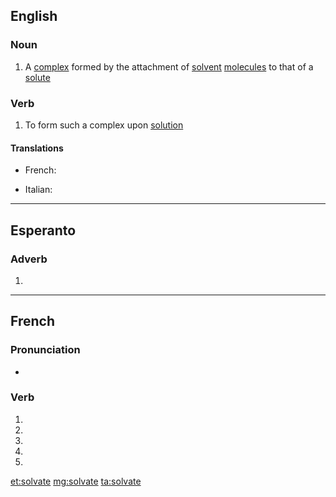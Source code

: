 {{also|solvaté}}
==English==

===Noun===
{{en-noun}}

# {{context|chemistry|lang=en}} A [[complex]] formed by the attachment of [[solvent]] [[molecule]]s to that of a [[solute]]

===Verb===
{{en-verb|solvat}}

# {{context|chemistry|lang=en}} To form such a complex upon [[solution]]

====Translations====
{{trans-top|chemistry: to form a solvate}}
* French: {{t|fr|solvater}}
{{trans-mid}}
* Italian: {{t|it|solvatare}}
{{trans-bottom}}

----

==Esperanto==

===Adverb===
{{eo-part|solv|ate}}

# {{eo-form of|solv|ate}}

----

==French==

===Pronunciation===
* {{homophones|lang=fr|solvatent|solvates}}

===Verb===
{{fr-verb-form}}

# {{conjugation of|solvater||1|s|pres|ind|lang=fr}}
# {{conjugation of|solvater||3|s|pres|ind|lang=fr}}
# {{conjugation of|solvater||1|s|pres|sub|lang=fr}}
# {{conjugation of|solvater||3|s|pres|sub|lang=fr}}
# {{conjugation of|solvater||2|s|imp|lang=fr}}

[[et:solvate]]
[[mg:solvate]]
[[ta:solvate]]